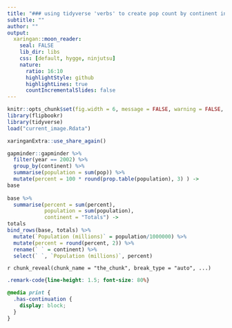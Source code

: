 ```yaml
---
title: "### using tidyverse 'verbs' to create pop count by continent in 2002 with percentages and totals"
subtitle: ""
author: ""
output:
  xaringan::moon_reader:
    seal: FALSE
    lib_dir: libs
    css: [default, hygge, ninjutsu]
    nature:
      ratio: 16:10
      highlightStyle: github
      highlightLines: true
      countIncrementalSlides: false
---
```




```r
knitr::opts_chunk$set(fig.width = 6, message = FALSE, warning = FALSE, comment = "", cache = F)
library(flipbookr)
library(tidyverse)
load("current_image.Rdata")
```


```r
xaringanExtra::use_share_again()
```


```r
gapminder::gapminder %>% 
  filter(year == 2002) %>% 
  group_by(continent) %>% 
  summarise(population = sum(pop)) %>% 
  mutate(percent = 100 * round(prop.table(population), 3) ) ->
base
  
base %>% 
  summarise(percent = sum(percent), 
            population = sum(population),
            continent = "Totals") ->
totals
bind_rows(base, totals) %>% 
  mutate(`Population (millions)` = population/1000000) %>% 
  mutate(percent = round(percent, 2)) %>% 
  rename(` ` = continent) %>% 
  select(` `, `Population (millions)`, percent)
```

`r chunk_reveal(chunk_name = "the_chunk", break_type = "auto", ...)`



```css
.remark-code{line-height: 1.5; font-size: 80%}

@media print {
  .has-continuation {
    display: block;
  }
}
```

